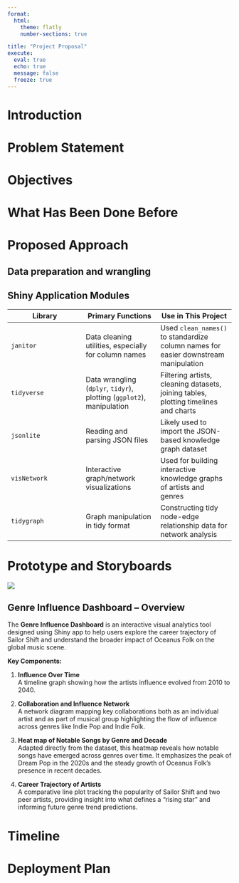 ```yaml
---
format: 
  html:
    theme: flatly
    number-sections: true

title: "Project Proposal"
execute: 
  eval: true
  echo: true
  message: false
  freeze: true
---
```


# Introduction

# Problem Statement

# Objectives

# What Has Been Done Before

# Proposed Approach

::: panel-tabset
## Data preparation and wrangling

## Shiny Application Modules

| **Library** | **Primary Functions** | **Use in This Project** |
|----|----|----|
| `janitor` | Data cleaning utilities, especially for column names | Used `clean_names()` to standardize column names for easier downstream manipulation |
| `tidyverse` | Data wrangling (`dplyr`, `tidyr`), plotting (`ggplot2`), manipulation | Filtering artists, cleaning datasets, joining tables, plotting timelines and charts |
| `jsonlite` | Reading and parsing JSON files | Likely used to import the JSON-based knowledge graph dataset |
| `visNetwork` | Interactive graph/network visualizations | Used for building interactive knowledge graphs of artists and genres |
| `tidygraph` | Graph manipulation in tidy format | Constructing tidy node-edge relationship data for network analysis |
:::

# Prototype and Storyboards

![](images/dashboard%20prototype.png)

## Genre Influence Dashboard – Overview

The **Genre Influence Dashboard** is an interactive visual analytics tool designed using Shiny app to help users explore the career trajectory of Sailor Shift and understand the broader impact of Oceanus Folk on the global music scene.

**Key Components:**

1.  **Influence Over Time**\
    A timeline graph showing how the artists influence evolved from 2010 to 2040.

2.  **Collaboration and Influence Network**\
    A network diagram mapping key collaborations both as an individual artist and as part of musical group highlighting the flow of influence across genres like Indie Pop and Indie Folk.

3.  **Heat map of Notable Songs by Genre and Decade**\
    Adapted directly from the dataset, this heatmap reveals how notable songs have emerged across genres over time. It emphasizes the peak of Dream Pop in the 2020s and the steady growth of Oceanus Folk’s presence in recent decades.

4.  **Career Trajectory of Artists**\
    A comparative line plot tracking the popularity of Sailor Shift and two peer artists, providing insight into what defines a "rising star" and informing future genre trend predictions.

# Timeline

# Deployment Plan

